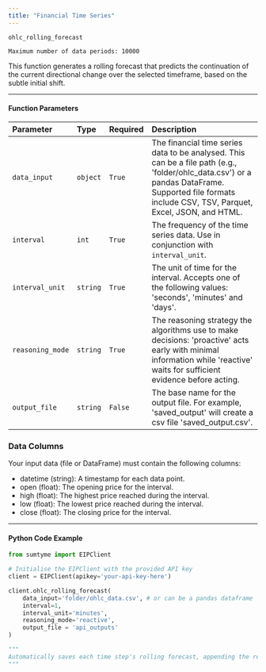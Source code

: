 ```yaml
---
title: "Financial Time Series"
---
```


`ohlc_rolling_forecast`

`Maximum number of data periods: 10000`

This function generates a rolling forecast that predicts the continuation of the current directional change over the selected timeframe, based on the subtle initial shift.

---

#### Function Parameters

| Parameter        | Type     | Required | Description                                                                                                                                                                                           |
| :--------------- | :------- | :------- | :---------------------------------------------------------------------------------------------------------------------------------------------------------------------------------------------------- |
| `data_input`     | `object` | `True`   | The financial time series data to be analysed. This can be a file path (e.g., 'folder/ohlc_data.csv') or a pandas DataFrame. Supported file formats include CSV, TSV, Parquet, Excel, JSON, and HTML. |
| `interval`       | `int`    | `True`   | The frequency of the time series data. Use in conjunction with `interval_unit`.                                                                                                                       |
| `interval_unit`  | `string` | `True`   | The unit of time for the interval. Accepts one of the following values: 'seconds', 'minutes' and 'days'.                                                                                              |
| `reasoning_mode` | `string` | `True`   | The reasoning strategy the algorithms use to make decisions: 'proactive' acts early with minimal information while 'reactive' waits for sufficient evidence before acting.                            |
| `output_file`    | `string` | `False`  | The base name for the output file. For example, 'saved_output' will create a csv file 'saved_output.csv'.                                                         |

### Data Columns

Your input data (file or DataFrame) must contain the following columns:

- datetime (string): A timestamp for each data point.
- open (float): The opening price for the interval.
- high (float): The highest price reached during the interval.
- low (float): The lowest price reached during the interval.
- close (float): The closing price for the interval.

---

#### Python Code Example

```python
from sumtyme import EIPClient

# Initialise the EIPClient with the provided API key
client = EIPClient(apikey='your-api-key-here')

client.ohlc_rolling_forecast(
    data_input='folder/ohlc_data.csv', # or can be a pandas dataframe 
    interval=1,
    interval_unit='minutes',
    reasoning_mode='reactive',
    output_file = 'api_outputs'
)

"""
Automatically saves each time step's rolling forecast, appending the results to a single .csv file (e.g., './api_outputs.csv') using a 5000 period moving window.
"""
```